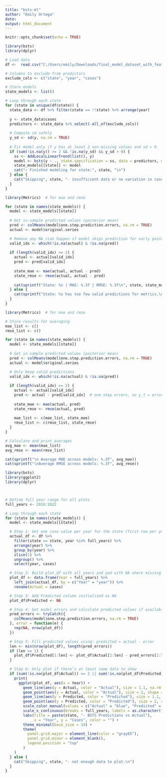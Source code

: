 ---
title: "bsts-ml"
author: "Emily Ortega"
date: 
output: html_document
---

```{r setup, include=FALSE}
knitr::opts_chunk$set(echo = TRUE)
```

```{r}
library(bsts)
library(dplyr)

# Load data
df <-  read.csv("C:/Users/emily/Downloads/final_model_dataset_with_features.csv")

# Columns to exclude from predictors
exclude_cols <- c("state", "year", "cases")

# Store models
state_models <- list()

# Loop through each state
for (state in unique(df$state)) {
  state_data <- df %>% filter(state == !!state) %>% arrange(year)
  
  y <- state_data$cases
  predictors <- state_data %>% select(-all_of(exclude_cols))
  
  # Compute sd safely
  y_sd <- sd(y, na.rm = TRUE)
  
  # Fit model only if y has at least 2 non-missing values and sd > 0
  if (sum(!is.na(y)) >= 2 && !is.na(y_sd) && y_sd > 0) {
    ss <- AddLocalLinearTrend(list(), y)
    model <- bsts(y ~ ., state.specification = ss, data = predictors, niter = 1000)
    state_models[[state]] <- model
    cat("✓ Finished modeling for state:", state, "\n")
  } else {
    cat("Skipping", state, "- insufficient data or no variation in cases.\n")
  }
}

```

```{r}
library(Metrics)  # for mae and rmse

for (state in names(state_models)) {
  model <- state_models[[state]]
  
  # Get in-sample predicted values (posterior mean)
  pred <- colMeans(model$one.step.prediction.errors, na.rm = TRUE)
  actual <- model$original.series

  # Remove any NA (can happen if model skips prediction for early points)
  valid_idx <- which(!is.na(actual) & !is.na(pred))
  
  if (length(valid_idx) >= 2) {
    actual <- actual[valid_idx]
    pred <- pred[valid_idx]
    
    state_mae <- mae(actual, actual - pred)
    state_rmse <- rmse(actual, actual - pred)
    
    cat(sprintf("State: %s | MAE: %.3f | RMSE: %.3f\n", state, state_mae, state_rmse))
  } else {
    cat(sprintf("State: %s has too few valid predictions for metrics.\n", state))
  }
}

```

```{r}
library(Metrics)  # for mae and rmse

# Store results for averaging
mae_list <- c()
rmse_list <- c()

for (state in names(state_models)) {
  model <- state_models[[state]]
  
  # Get in-sample predicted values (posterior mean)
  pred <- colMeans(model$one.step.prediction.errors, na.rm = TRUE)
  actual <- model$original.series

  # Only keep valid predictions
  valid_idx <- which(!is.na(actual) & !is.na(pred))
  
  if (length(valid_idx) >= 2) {
    actual <- actual[valid_idx]
    pred <- actual - pred[valid_idx]  # one-step errors, so y_t = error_t + prediction_t
    
    state_mae <- mae(actual, pred)
    state_rmse <- rmse(actual, pred)
    
    mae_list <- c(mae_list, state_mae)
    rmse_list <- c(rmse_list, state_rmse)
  }
}

# Calculate and print averages
avg_mae <- mean(mae_list)
avg_rmse <- mean(rmse_list)

cat(sprintf("\n Average MAE across models: %.3f", avg_mae))
cat(sprintf("\nAverage RMSE across models: %.3f", avg_rmse))

```

```{r}

library(bsts)
library(ggplot2)
library(dplyr)



# Define full year range for all plots
full_years <- 2016:2022

# Loop through each state
for (state in names(state_models)) {
  model <- state_models[[state]]

  # Step 1: Get one case value per year for the state (first row per year)
  actual_df <- df %>%
    filter(state == state, year %in% full_years) %>%
    arrange(year) %>%
    group_by(year) %>%
    slice(1) %>%
    ungroup() %>%
    select(year, cases)

  # Step 2: Build plot_df with all years and pad with NA where missing
  plot_df <- data.frame(Year = full_years) %>%
    left_join(actual_df, by = c("Year" = "year")) %>%
    rename(Actual = cases)

  # Step 3: Add Predicted column initialized as NA
  plot_df$Predicted <- NA

  # Step 4: Get model errors and calculate predicted values if available
  pred_errors <- tryCatch({
    colMeans(model$one.step.prediction.errors, na.rm = TRUE)
  }, error = function(e) {
    rep(NA, nrow(plot_df))
  })

  # Step 5: Fill predicted values using: predicted = actual - error
  len <- min(nrow(plot_df), length(pred_errors))
  if (len >= 1) {
    plot_df$Predicted[1:len] <- plot_df$Actual[1:len] - pred_errors[1:len]
  }

  # Step 6: Only plot if there’s at least some data to show
  if (sum(!is.na(plot_df$Actual)) >= 2 || sum(!is.na(plot_df$Predicted)) >= 2) {
    print(
      ggplot(plot_df, aes(x = Year)) +
        geom_line(aes(y = Actual, color = "Actual"), size = 1.1, na.rm = TRUE) +
        geom_point(aes(y = Actual, color = "Actual"), size = 2, shape = 16, na.rm = TRUE) +
        geom_line(aes(y = Predicted, color = "Predicted"), size = 1.1, linetype = "dashed", na.rm = TRUE) +
        geom_point(aes(y = Predicted, color = "Predicted"), size = 2, shape = 4, na.rm = TRUE) +
        scale_color_manual(values = c("Actual" = "blue", "Predicted" = "orange")) +
        scale_x_continuous(breaks = full_years, labels = as.character(full_years)) +
        labs(title = paste(state, "- BSTS Predictions vs Actual"),
             x = "Year", y = "Cases", color = "") +
        theme_minimal(base_size = 14) +
        theme(
          panel.grid.major = element_line(color = "gray85"),
          panel.grid.minor = element_blank(),
          legend.position = "top"
        )
    )
  } else {
    cat("Skipping", state, "- not enough data to plot.\n")
  }
}



```